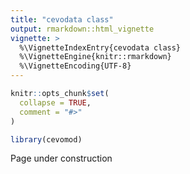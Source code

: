 ```yaml
---
title: "cevodata class"
output: rmarkdown::html_vignette
vignette: >
  %\VignetteIndexEntry{cevodata class}
  %\VignetteEngine{knitr::rmarkdown}
  %\VignetteEncoding{UTF-8}
---
```


```r
knitr::opts_chunk$set(
  collapse = TRUE,
  comment = "#>"
)
```

```r
library(cevomod)
```

Page under construction
